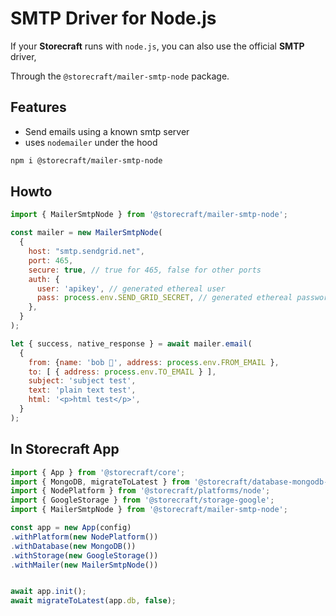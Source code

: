 # SMTP Driver for Node.js

If your **Storecraft** runs with `node.js`, you can also use the official
**SMTP** driver,

Through the `@storecraft/mailer-smtp-node` package.

## Features
- Send emails using a known smtp server
- uses `nodemailer` under the hood

```bash
npm i @storecraft/mailer-smtp-node
```

## Howto

```js
import { MailerSmtpNode } from '@storecraft/mailer-smtp-node';

const mailer = new MailerSmtpNode(
  {
    host: "smtp.sendgrid.net",
    port: 465,
    secure: true, // true for 465, false for other ports
    auth: {
      user: 'apikey', // generated ethereal user
      pass: process.env.SEND_GRID_SECRET, // generated ethereal password
    },  
  }
);

let { success, native_response } = await mailer.email(
  {
    from: {name: 'bob 👻', address: process.env.FROM_EMAIL }, 
    to: [ { address: process.env.TO_EMAIL } ], 
    subject: 'subject test', 
    text: 'plain text test', 
    html: '<p>html test</p>', 
  }
);

```

## In Storecraft App

```js
import { App } from '@storecraft/core';
import { MongoDB, migrateToLatest } from '@storecraft/database-mongodb-node';
import { NodePlatform } from '@storecraft/platforms/node';
import { GoogleStorage } from '@storecraft/storage-google';
import { MailerSmtpNode } from '@storecraft/mailer-smtp-node';

const app = new App(config)
.withPlatform(new NodePlatform())
.withDatabase(new MongoDB())
.withStorage(new GoogleStorage())
.withMailer(new MailerSmtpNode())


await app.init();
await migrateToLatest(app.db, false);

```
